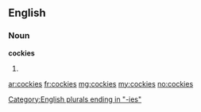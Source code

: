 ==English==

===Noun===
'''cockies'''

# {{plural of|[[cocky]]}}

[[Category:English plurals ending in "-ies"]]

[[ar:cockies]]
[[fr:cockies]]
[[mg:cockies]]
[[my:cockies]]
[[no:cockies]]